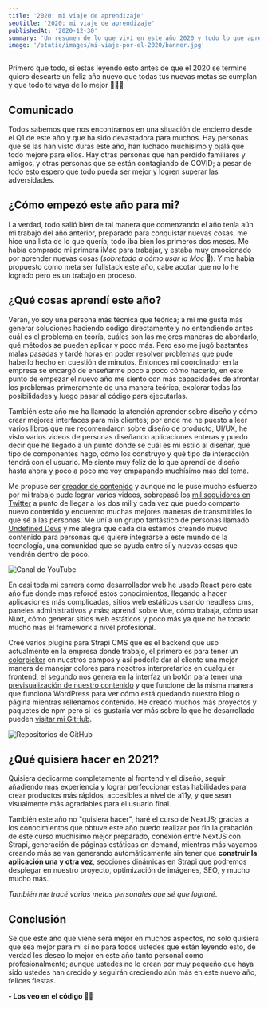 ```yaml
---
title: '2020: mi viaje de aprendizaje'
seotitle: '2020: mi viaje de aprendizaje'
publishedAt: '2020-12-30'
summary: 'Un resumen de lo que viví en este año 2020 y todo lo que aprendí; todo lo que quiero hacer en el año 2021 y lo que lograré.'
image: '/static/images/mi-viaje-por-el-2020/banner.jpg'
---
```


Primero que todo, si estás leyendo esto antes de que el 2020 se termine quiero desearte un feliz año nuevo que todas tus nuevas metas se cumplan y que todo te vaya de lo mejor 🍾🥂🎉

## Comunicado

Todos sabemos que nos encontramos en una situación de encierro desde el Q1 de este año y que ha sido devastadora para muchos. Hay personas que se las han visto duras este año, han luchado muchísimo y ojalá que todo mejore para ellos. Hay otras personas que han perdido familiares y amigos, y otras personas que se están contagiando de COVID; a pesar de todo esto espero que todo pueda ser mejor y logren superar las adversidades.

## ¿Cómo empezó este año para mi?

La verdad, todo salió bien de tal manera que comenzando el año tenía aún mi trabajo del año anterior, preparado para conquistar nuevas cosas, me hice una lista de lo que quería; todo iba bien los primeros dos meses. Me había comprado mi primera iMac para trabajar, y estaba muy emocionado por aprender nuevas cosas (_sobretodo a cómo usar la Mac_ 😬). Y me había propuesto como meta ser fullstack este año, cabe acotar que no lo he logrado pero es un trabajo en proceso.

## ¿Qué cosas aprendí este año?

Verán, yo soy una persona más técnica que teórica; a mi me gusta más generar soluciones haciendo código directamente y no entendiendo antes cuál es el problema en teoría, cuáles son las mejores maneras de abordarlo, qué métodos se pueden aplicar y poco más. Pero eso me jugó bastantes malas pasadas y tardé horas en poder resolver problemas que pude haberlo hecho en cuestión de minutos. Entonces mi coordinador en la empresa se encargó de enseñarme poco a poco cómo hacerlo, en este punto de empezar el nuevo año me siento con más capacidades de afrontar los problemas primeramente de una manera teórica, explorar todas las posibilidades y luego pasar al código para ejecutarlas.

También este año me ha llamado la atención aprender sobre diseño y cómo crear mejores interfaces para mis clientes; por ende me he puesto a leer varios libros que me recomendaron sobre diseño de producto, UI/UX, he visto varios videos de personas diseñando aplicaciones enteras y puedo decir que he llegado a un punto donde se cuál es mi estilo al diseñar, qué tipo de componentes hago, cómo los construyo y qué tipo de interacción tendrá con el usuario. Me siento muy feliz de lo que aprendí de diseño hasta ahora y poco a poco me voy empapando muchísimo más del tema.

Me propuse ser [creador de contenido](https://www.youtube.com/channel/UC6YYVDKZC3mu1iB8IOCFqcw) y aunque no le puse mucho esfuerzo por mi trabajo pude lograr varios videos, sobrepasé los [mil seguidores en Twitter](https://twitter.com/danestves) a punto de llegar a los dos mil y cada vez que puedo comparto nuevo contenido y encuentro muchas mejores maneras de transmitirles lo que sé a las personas. Me uní a un grupo fantástico de personas llamado [Undefined Devs](https://twitter.com/UndefinedDevs) y me alegra que cada día estamos creando nuevo contenido para personas que quiere integrarse a este mundo de la tecnología, una comunidad que se ayuda entre sí y nuevas cosas que vendrán dentro de poco.

<Image
  src="/static/images/mi-viaje-por-el-2020/youtube-channel.png"
  alt="Canal de YouTube"
  width={2876}
  height={1332}
/>

En casi toda mi carrera como desarrollador web he usado React pero este año fue donde mas reforcé estos conocimientos, llegando a hacer aplicaciones más complicadas, sitios web estáticos usando headless cms, paneles administrativos y más; aprendí sobre Vue, cómo trabaja, cómo usar Nuxt, cómo generar sitios web estáticos y poco más ya que no he tocado mucho más el framework a nivel profesional.

Creé varios plugins para Strapi CMS que es el backend que uso actualmente en la empresa donde trabajo, el primero es para tener un [colorpicker](https://github.com/danestves/strapi-plugin-colorpicker) en nuestros campos y así poderle dar al cliente una mejor manera de manejar colores para nosotros interpretarlos en cualquier frontend, el segundo nos genera en la interfaz un botón para tener una [previsualización de nuestro contenido](https://github.com/danestves/strapi-plugin-preview-content) y que funcione de la misma manera que funciona WordPress para ver cómo está quedando nuestro blog o página mientras rellenamos contenido. He creado muchos más proyectos y paquetes de npm pero si les gustaría ver más sobre lo que he desarrollado pueden [visitar mi GitHub](https://github.com/danestves).

<Image
  src="/static/images/mi-viaje-por-el-2020/github-repositories.png"
  alt="Repositorios de GitHub"
  width={1860}
  height={668}
/>

## ¿Qué quisiera hacer en 2021?

Quisiera dedicarme completamente al frontend y el diseño, seguir añadiendo mas experiencia y lograr perfeccionar estas habilidades para crear productos más rápidos, accesibles a nivel de a11y, y que sean visualmente más agradables para el usuario final.

También este año no "quisiera hacer", haré el curso de NextJS; gracias a los conocimientos que obtuve este año puedo realizar por fin la grabación de este curso muchísimo mejor preparado, conexión entre NextJS con Strapi, generación de páginas estáticas on demand, mientras más vayamos creando más se van generando automáticamente sin tener que **construir la aplicación una y otra vez**, secciones dinámicas en Strapi que podremos desplegar en nuestro proyecto, optimización de imágenes, SEO, y mucho mucho más.

_También me tracé varias metas personales que sé que lograré_.

## Conclusión

Se que este año que viene será mejor en muchos aspectos, no solo quisiera que sea mejor para mi si no para todos ustedes que están leyendo esto, de verdad les deseo lo mejor en este año tanto personal como profesionalmente; aunque ustedes no lo crean por muy pequeño que haya sido ustedes han crecido y seguirán creciendo aún más en este nuevo año, felices fiestas.

**- Los veo en el código 👨‍💻**
